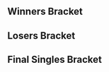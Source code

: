 {{DISPLAYTITLE:Dash Dancers Dawn: Singles Bracket}}{{SetGame|melee}}
{{tabs static
|name1=Overview
|link1=Dash Dancers Dawn
|name2=Singles Pools
|link2=Dash Dancers Dawn/Singles Pools
|name3=Singles Bracket
|link3=Dash Dancers Dawn/Singles Bracket
|name4=Doubles Bracket
|link4=Dash Dancers Dawn/Doubles Bracket
|This=3
}}
==Winners Bracket==
{{32DEWBracketA
|tourneylink=Dash Dancers Dawn
|tourneyname=Dash Dancers Dawn
|r1m1p1=Trif |r1m1p1flag=es |r1m1p1score=2 |r1m1win=1
|r1m1p2=RanziD |r1m1p2flag=de |r1m1p2score=0
|r1m2p1=KasparV |r1m2p1flag=nl |r1m2p1score=0 |r1m2win=2
|r1m2p2=koukin |r1m2p2flag=de |r1m2p2score=2
|r1m3p1=Kellner |r1m3p1flag=de |r1m3p1score=2 |r1m3win=1
|r1m3p2=FeX |r1m3p2flag=de |r1m3p2score=0
|r1m4p1=Meatzorz |r1m4p1flag=de |r1m4p1score=1 |r1m4win=2
|r1m4p2=Kaese |r1m4p2flag=de |r1m4p2score=2
|r1m5p1=Däumling |r1m5p1flag=de |r1m5p1score=2 |r1m5win=1
|r1m5p2=Supercat Meow |r1m5p2flag=de |r1m5p2score=1
|r1m6p1=DaLung |r1m6p1flag=de |r1m6p1score=0 |r1m6win=2
|r1m6p2=FrozenLight1337 |r1m6p2flag=de |r1m6p2score=2
|r1m7p1=reaper |r1m7p1flag=de |r1m7p1score=2 |r1m7win=1
|r1m7p2=Huen Salvador |r1m7p2flag=de |r1m7p2score=0
|r1m8p1=Atlas |r1m8p1flag=nl |r1m8p1score=0 |r1m8win=2
|r1m8p2=Fatman.spam |r1m8p2flag=de |r1m8p2score=2

|r1m9p1=Professor Pro |r1m9p1flag=gb |r1m9p1score=2 |r1m9win=1
|r1m9p2=AliDeluxe |r1m9p2flag=de |r1m9p2score=0
|r1m10p1=Yomi |r1m10p1flag=de |r1m10p1score=1 |r1m10win=2
|r1m10p2=Feradit |r1m10p2flag=be |r1m10p2score=2
|r1m11p1=Avalancer |r1m11p1flag=nl |r1m11p1score=2 |r1m11win=1
|r1m11p2=phL |r1m11p2flag=de |r1m11p2score=0
|r1m12p1=Nicki |r1m12p1flag=de |r1m12p1score=2 |r1m12win=1
|r1m12p2=Chrollo |r1m12p2flag=nl |r1m12p2score=0
|r1m13p1=Overtriforce |r1m13p1flag=es |r1m13p1score=2 |r1m13win=1
|r1m13p2=GcB |r1m13p2flag=de |r1m13p2score=0
|r1m14p1=Jim Morrison |r1m14p1flag=nl |r1m14p1score=1 |r1m14win=2
|r1m14p2=Meruem |r1m14p2flag=de |r1m14p2score=2
|r1m15p1=Blaze |r1m15p1flag=de |r1m15p1score=1 |r1m15win=2
|r1m15p2=Razor Ramon |r1m15p2flag=be |r1m15p2score=2
|r1m16p1=SchlimmShady |r1m16p1flag=de |r1m16p1score=2 |r1m16win=1
|r1m16p2=Rikzz |r1m16p2flag=de |r1m16p2score=0

|r2m1p1=Trif |r2m1p1flag=es |r2m1p1score=2 |r2m1win=1
|r2m1p2=koukin |r2m1p2flag=de |r2m1p2score=0
|r2m1p1char1=peach |r2m1p2char1=falco |r2m1p1stock1=2 |r2m1p2stock1=0 |r2m1win1=1 |r2m1stage1=Battlefield
|r2m1p1char2=peach |r2m1p2char2=falco |r2m1p1stock2=2 |r2m1p2stock2=0 |r2m1win2=1 |r2m1stage2=Pokémon Stadium
|r2m1date=July 22, 2017
|r2m1details={{BracketMatchDetails|vod=https://www.youtube.com/watch?v=KwH25aZ8YAg|comment=}}

|r2m2p1=Kellner |r2m2p1flag=de |r2m2p1score=2 |r2m2win=1
|r2m2p2=Kaese |r2m2p2flag=de |r2m2p2score=1
|r2m3p1=Däumling |r2m3p1flag=de |r2m3p1score=2 |r2m3win=1
|r2m3p2=FrozenLight1337 |r2m3p2flag=de |r2m3p2score=0
|r2m4p1=reaper |r2m4p1flag=de |r2m4p1score=2 |r2m4win=1
|r2m4p2=Fatman.spam |r2m4p2flag=de |r2m4p2score=0
|r2m5p1=Professor Pro |r2m5p1flag=gb |r2m5p1score=2 |r2m5win=1
|r2m5p2=Feradit |r2m5p2flag=be |r2m5p2score=0
|r2m6p1=Avalancer |r2m6p1flag=nl |r2m6p1score=2 |r2m6win=1
|r2m6p2=Nicki |r2m6p2flag=de |r2m6p2score=1
|r2m7p1=Overtriforce |r2m7p1flag=es |r2m7p1score=2 |r2m7win=1
|r2m7p2=Meruem |r2m7p2flag=de |r2m7p2score=0
|r2m8p1=Razor Ramon |r2m8p1flag=be |r2m8p1score=0 |r2m8win=2
|r2m8p2=SchlimmShady |r2m8p2flag=de |r2m8p2score=2

|r3m1p1=Trif |r3m1p1flag=es |r3m1p1score=2 |r3m1win=1
|r3m1p2=Kellner |r3m1p2flag=de |r3m1p2score=0
|r3m1p1char1=peach |r3m1p2char1=peach |r3m1p1stock1=1 |r3m1p2stock1=0 |r3m1win1=1 |r3m1stage1=Battlefield
|r3m1p1char2=peach |r3m1p2char2=peach |r3m1p1stock2=1 |r3m1p2stock2=0 |r3m1win2=1 |r3m1stage2=Pokémon Stadium
|r3m1date=July 22, 2017
|r3m1details={{BracketMatchDetails|vod=https://www.youtube.com/watch?v=HuV--GAyIA4|comment=}}

|r3m2p1=Däumling |r3m2p1flag=de |r3m2p1score=0 |r3m2win=2
|r3m2p2=reaper |r3m2p2flag=de |r3m2p2score=2
|r3m2p1char1=ic |r3m2p2char1=marth |r3m2p1stock1=0 |r3m2p2stock1=2 |r3m2win1=2 |r3m2stage1=Dream Land
|r3m2p1char2=ic |r3m2p2char2=marth |r3m2p1stock2=0 |r3m2p2stock2=1 |r3m2win2=2 |r3m2stage2=Pokémon Stadium
|r3m2date=July 22, 2017
|r3m2details={{BracketMatchDetails|vod=https://www.youtube.com/watch?v=N3UaTNDrSdw|comment=}}

|r3m3p1=Professor Pro |r3m3p1flag=gb |r3m3p1score=1 |r3m3win=2
|r3m3p2=Avalancer |r3m3p2flag=nl |r3m3p2score=2
|r3m3p1char1=fox |r3m3p2char1=yoshi |r3m3p1stock1=2 |r3m3p2stock1=0 |r3m3win1=1 |r3m3stage1=Fountain of Dreams
|r3m3p1char2=fox |r3m3p2char2=yoshi |r3m3p1stock2=0 |r3m3p2stock2=1 |r3m3win2=2 |r3m3stage2=Yoshi's Story
|r3m3p1char3=fox |r3m3p2char3=yoshi |r3m3p1stock3=0 |r3m3p2stock3=1 |r3m3win3=2 |r3m3stage3=Pokémon Stadium
|r3m3date=July 22, 2017
|r3m3details={{BracketMatchDetails|vod=https://www.youtube.com/watch?v=VwvQthSohG4|comment=}}

|r3m4p1=Overtriforce |r3m4p1flag=es |r3m4p1score=0 |r3m4win=2
|r3m4p2=SchlimmShady |r3m4p2flag=de |r3m4p2score=2
|r3m4p1char1=sheik |r3m4p2char1=doc |r3m4p1stock1=0 |r3m4p2stock1=1 |r3m4win1=2 |r3m4stage1=Dream Land
|r3m4p1char2=sheik |r3m4p2char2=doc |r3m4p1stock2=0 |r3m4p2stock2=1 |r3m4win2=2 |r3m4stage2=Dream Land
|r3m4date=July 22, 2017
|r3m4details={{BracketMatchDetails|vod=https://www.youtube.com/watch?v=F-nkv_RV9Bw|comment=}}

|r4m1p1=Trif |r4m1p1flag=es |r4m1p1score=3 |r4m1win=1
|r4m1p2=reaper |r4m1p2flag=de |r4m1p2score=0
|r4m1p1char1=peach |r4m1p2char1=marth |r4m1p1stock1=2 |r4m1p2stock1=0 |r4m1win1=1 |r4m1stage1=Battlefield
|r4m1p1char2=peach |r4m1p2char2=marth |r4m1p1stock2=2 |r4m1p2stock2=0 |r4m1win2=1 |r4m1stage2=Pokémon Stadium
|r4m1p1char3=peach |r4m1p2char3=marth |r4m1p1stock3=1 |r4m1p2stock3=0 |r4m1win3=1 |r4m1stage3=Yoshi's Story
|r4m1date=July 22, 2017
|r4m1details={{BracketMatchDetails|vod=https://www.youtube.com/watch?v=r4ipD1Ui6IE|comment=}}

|r4m2p1=Avalancer |r4m2p1flag=nl |r4m2p1score=3 |r4m2win=1
|r4m2p2=SchlimmShady |r4m2p2flag=de |r4m2p2score=0
|r4m2p1char1=yoshi |r4m2p2char1=doc |r4m2p1stock1=2 |r4m2p2stock1=0 |r4m2win1=1 |r4m2stage1=Battlefield
|r4m2p1char2=yoshi |r4m2p2char2=doc |r4m2p1stock2=1 |r4m2p2stock2=0 |r4m2win2=1 |r4m2stage2=Final Destination
|r4m2p1char3=yoshi |r4m2p2char3=doc |r4m2p1stock3=1 |r4m2p2stock3=0 |r4m2win3=1 |r4m2stage3=Final Destination
|r4m2date=July 22, 2017
|r4m2details={{BracketMatchDetails|vod=https://www.youtube.com/watch?v=my5f9Nz_F_U|comment=}}
}}
==Losers Bracket==
{{32DELBracketSmwA
|tourneylink=Dash Dancers Dawn
|tourneyname=Dash Dancers Dawn
|l1placement=25-32
|l2placement=17-24
|l3placement=13-16
|l4placement=9-12
|l5placement=7-8
|l6placement=5-6

|l1m1p1=RanziD |l1m1p1flag=de |l1m1p1score=2 |l1m1win=1
|l1m1p2=KasparV |l1m1p2flag=nl |l1m1p2score=0
|l1m2p1=FeX |l1m2p1flag=de |l1m2p1score=1 |l1m2win=2
|l1m2p2=Meatzorz |l1m2p2flag=de |l1m2p2score=2
|l1m3p1=Supercat Meow |l1m3p1flag=de |l1m3p1score=0 |l1m3win=2
|l1m3p2=DaLung |l1m3p2flag=de |l1m3p2score=2
|l1m4p1=Huen Salvador |l1m4p1flag=de |l1m4p1score=1 |l1m4win=2
|l1m4p2=Atlas |l1m4p2flag=nl |l1m4p2score=2
|l1m5p1=AliDeluxe |l1m5p1flag=de |l1m5p1score=2 |l1m5win=1
|l1m5p2=Yomi |l1m5p2flag=de |l1m5p2score=0
|l1m6p1=phL |l1m6p1flag=de |l1m6p1score=1 |l1m6win=2
|l1m6p2=Chrollo |l1m6p2flag=nl |l1m6p2score=2
|l1m7p1=GcB |l1m7p1flag=de |l1m7p1score=0 |l1m7win=2
|l1m7p2=Jim Morrison |l1m7p2flag=nl |l1m7p2score=2
|l1m8p1=Blaze |l1m8p1flag=de |l1m8p1score=2 |l1m8win=1
|l1m8p2=Rikzz |l1m8p2flag=de |l1m8p2score=0

|l2m1p1=Razor Ramon |l2m1p1flag=be |l2m1p1score=2 |l2m1win=1
|l2m1p2=RanziD |l2m1p2flag=de |l2m1p2score=1
|l2m2p1=Meruem |l2m2p1flag=de |l2m2p1score=2 |l2m2win=1
|l2m2p2=Meatzorz |l2m2p2flag=de |l2m2p2score=0
|l2m3p1=Nicki |l2m3p1flag=de |l2m3p1score=2 |l2m3win=1
|l2m3p2=DaLung |l2m3p2flag=de |l2m3p2score=0
|l2m4p1=Feradit |l2m4p1flag=be |l2m4p1score=1 |l2m4win=2
|l2m4p2=Atlas |l2m4p2flag=nl |l2m4p2score=2
|l2m5p1=Fatman.spam |l2m5p1flag=de |l2m5p1score=2 |l2m5win=1
|l2m5p2=AliDeluxe |l2m5p2flag=de |l2m5p2score=0
|l2m6p1=FrozenLight1337 |l2m6p1flag=de |l2m6p1score=2 |l2m6win=1
|l2m6p2=Chrollo |l2m6p2flag=nl |l2m6p2score=1
|l2m7p1=Kaese |l2m7p1flag=de |l2m7p1score=2 |l2m7win=1
|l2m7p2=Jim Morrison |l2m7p2flag=nl |l2m7p2score=1
|l2m8p1=koukin |l2m8p1flag=de |l2m8p1score=2 |l2m8win=1
|l2m8p2=Blaze |l2m8p2flag=de |l2m8p2score=1

|l3m1p1=Razor Ramon |l3m1p1flag=be |l3m1p1score=0 |l3m1win=2
|l3m1p2=Meruem |l3m1p2flag=de |l3m1p2score=2
|l3m2p1=Nicki |l3m2p1flag=de |l3m2p1score=1 |l3m2win=2
|l3m2p2=Atlas |l3m2p2flag=nl |l3m2p2score=2
|l3m3p1=Fatman.spam |l3m3p1flag=de |l3m3p1score=0 |l3m3win=2
|l3m3p2=FrozenLight1337 |l3m3p2flag=de |l3m3p2score=2
|l3m4p1=Kaese |l3m4p1flag=de |l3m4p1score=1 |l3m4win=2
|l3m4p2=koukin |l3m4p2flag=de |l3m4p2score=2

|l4m1p1=Däumling |l4m1p1flag=de |l4m1p1score=2 |l4m1win=1
|l4m1p2=Meruem |l4m1p2flag=de |l4m1p2score=0
|l4m1p1char1=ic |l4m1p2char1=fox |l4m1p1stock1=2 |l4m1p2stock1=0 |l4m1win1=1 |l4m1stage1=Fountain of Dreams
|l4m1p1char2=ic |l4m1p2char2=fox |l4m1p1stock2=1 |l4m1p2stock2=0 |l4m1win2=1 |l4m1stage2=Yoshi's Story
|l4m1date=July 22, 2017
|l4m1details={{BracketMatchDetails|vod=https://www.youtube.com/watch?v=Q_OB-pGgiRY|comment=}}

|l4m2p1=Kellner |l4m2p1flag=de |l4m2p1score=1 |l4m2win=2
|l4m2p2=Atlas |l4m2p2flag=nl |l4m2p2score=2
|l4m2p1char1=peach |l4m2p2char1=marth |l4m2p1stock1=1 |l4m2p2stock1=0 |l4m2win1=1 |l4m2stage1=Final Destination
|l4m2p1char2=peach |l4m2p2char2=marth |l4m2p1stock2=0 |l4m2p2stock2=1 |l4m2win2=2 |l4m2stage2=Pokémon Stadium
|l4m2p1char3=peach |l4m2p2char3=marth |l4m2p1stock3=0 |l4m2p2stock3=2 |l4m2win3=2 |l4m2stage3=Fountain of Dreams
|l4m2date=July 22, 2017
|l4m2details={{BracketMatchDetails|vod=https://www.youtube.com/watch?v=FREcrljxFiQ|comment=}}

|l4m3p1=Overtriforce |l4m3p1flag=es |l4m3p1score=2 |l4m3win=1
|l4m3p2=FrozenLight1337 |l4m3p2flag=de |l4m3p2score=0
|l4m3p1char1=sheik |l4m3p2char1=jigglypuff |l4m3p1stock1=3 |l4m3p2stock1=0 |l4m3win1=1 |l4m3stage1=Dream Land
|l4m3p1char2=sheik |l4m3p2char2=jigglypuff |l4m3p1stock2=1 |l4m3p2stock2=0 |l4m3win2=1 |l4m3stage2=Battlefield
|l4m3date=July 22, 2017
|l4m3details={{BracketMatchDetails|vod=https://www.youtube.com/watch?v=uGr0YPQ5KBU|comment=}}

|l4m4p1=Professor Pro |l4m4p1flag=gb |l4m4p1score=2 |l4m4win=1
|l4m4p2=koukin |l4m4p2flag=de |l4m4p2score=0

|l5m1p1=Däumling |l5m1p1flag=de |l5m1p1score=3 |l5m1win=1
|l5m1p2=Atlas |l5m1p2flag=nl |l5m1p2score=1

|l5m2p1=Overtriforce |l5m2p1flag=es |l5m2p1score=0 |l5m2win=2
|l5m2p2=Professor Pro |l5m2p2flag=gb |l5m2p2score=3
|l5m2p1char1=sheik |l5m2p2char1=fox |l5m2p1stock1=0 |l5m2p2stock1=1 |l5m2win1=2 |l5m2stage1=Dream Land
|l5m2p1char2=sheik |l5m2p2char2=fox |l5m2p1stock2=0 |l5m2p2stock2=2 |l5m2win2=2 |l5m2stage2=Dream Land
|l5m2p1char3=sheik |l5m2p2char3=fox |l5m2p1stock3=0 |l5m2p2stock3=1 |l5m2win3=2 |l5m2stage3=Dream Land
|l5m2date=July 22, 2017
|l5m2details={{BracketMatchDetails|vod=https://www.youtube.com/watch?v=h5kzl1sg7Mo|comment=}}

|l6m1p1=SchlimmShady |l6m1p1flag=de |l6m1p1score=1 |l6m1win=2
|l6m1p2=Däumling |l6m1p2flag=de |l6m1p2score=3
|l6m1p1char1=doc |l6m1p2char1=ic |l6m1p1stock1=0 |l6m1p2stock1=2 |l6m1win1=2 |l6m1stage1=Battlefield
|l6m1p1char2=doc |l6m1p2char2=ic |l6m1p1stock2=0 |l6m1p2stock2=1 |l6m1win2=2 |l6m1stage2=Final Destination
|l6m1p1char3=doc |l6m1p2char3=ic |l6m1p1stock3=1 |l6m1p2stock3=0 |l6m1win3=1 |l6m1stage3=Final Destination
|l6m1p1char4=doc |l6m1p2char4=ic |l6m1p1stock4=0 |l6m1p2stock4=2 |l6m1win4=2 |l6m1stage4=Dream Land
|l6m1date=July 22, 2017
|l6m1details={{BracketMatchDetails|vod=https://www.youtube.com/watch?v=vGkCjb9I3N8|comment=}}

|l6m2p1=reaper |l6m2p1flag=de |l6m2p1score=0 |l6m2win=2
|l6m2p2=Professor Pro |l6m2p2flag=gb |l6m2p2score=3
|l6m2p1char1=marth |l6m2p2char1=fox |l6m2p1stock1=0 |l6m2p2stock1=3 |l6m2win1=2 |l6m2stage1=Battlefield
|l6m2p1char2=marth |l6m2p2char2=fox |l6m2p1stock2=0 |l6m2p2stock2=1 |l6m2win2=2 |l6m2stage2=Final Destination
|l6m2p1char3=marth |l6m2p2char3=fox |l6m2p1stock3=0 |l6m2p2stock3=2 |l6m2win3=2 |l6m2stage3=Final Destination
|l6m2date=July 22, 2017
|l6m2details={{BracketMatchDetails|vod=https://www.youtube.com/watch?v=Grp0Q-TkPMc|comment=}}
}}
<onlyinclude>
==Final Singles Bracket==
{{DEFinalSmwBracket
|tourneylink=Dash Dancers Dawn
|tourneyname=Dash Dancers Dawn
|l1placement=4
|r2placement=3
|r3loserplacement=2
|r3winnerplacement=1
|column-width=185
|export_score=true

<!-- FROM WINNERS -->
|r1m1p1=Trif |r1m1p1flag=es |r1m1p1score=3
|r1m1p2=Avalancer |r1m1p2flag=nl |r1m1p2score=1
|r1m1win=1
|r1m1p1char1=peach |r1m1p2char1=yoshi |r1m1p1stock1=2 |r1m1p2stock1=0 |r1m1win1=1 |r1m1stage1=Dream Land
|r1m1p1char2=peach |r1m1p2char2=yoshi |r1m1p1stock2=2 |r1m1p2stock2=0 |r1m1win2=1 |r1m1stage2=Yoshi's Story
|r1m1p1char3=peach |r1m1p2char3=yoshi |r1m1p1stock3=0 |r1m1p2stock3=2 |r1m1win3=2 |r1m1stage3=Yoshi's Story
|r1m1p1char4=peach |r1m1p2char4=yoshi |r1m1p1stock4=2 |r1m1p2stock4=0 |r1m1win4=1 |r1m1stage4=Final Destination
|r1m1date=July 22, 2017
|r1m1details={{BracketMatchDetails|vod=https://www.youtube.com/watch?v=aDzeYndKjO8|comment=}}

<!-- FROM LOSERS -->
|l1m1p1=Däumling |l1m1p1flag=de |l1m1p1score=0
|l1m1p2=Professor Pro |l1m1p2flag=gb |l1m1p2score=3
|l1m1win=2
|l1m1p1char1=ic |l1m1p2char1=fox |l1m1p1stock1=0 |l1m1p2stock1=1 |l1m1win1=2 |l1m1stage1=Battlefield
|l1m1p1char2=ic |l1m1p2char2=fox |l1m1p1stock2=0 |l1m1p2stock2=1 |l1m1win2=2 |l1m1stage2=Final Destination
|l1m1p1char3=ic |l1m1p2char3=fox |l1m1p1stock3=0 |l1m1p2stock3=2 |l1m1win3=2 |l1m1stage3=Final Destination
|l1m1date=July 22, 2017
|l1m1details={{BracketMatchDetails|vod=https://www.youtube.com/watch?v=5eGfqxZkUnE|comment=}}

<!-- LOSERS FINALS -->
|r2m1p1=Avalancer |r2m1p1flag=nl |r2m1p1score=0
|r2m1p2=Professor Pro |r2m1p2flag=gb |r2m1p2score=3
|r2m1win=2
|r2m1p1char1=yoshi |r2m1p2char1=fox |r2m1p1stock1=0 |r2m1p2stock1=1 |r2m1win1=2 |r2m1stage1=Battlefield
|r2m1p1char2=yoshi |r2m1p2char2=fox |r2m1p1stock2=0 |r2m1p2stock2=1 |r2m1win2=2 |r2m1stage2=Yoshi's Story
|r2m1p1char3=yoshi |r2m1p2char3=fox |r2m1p1stock3=0 |r2m1p2stock3=1 |r2m1win3=2 |r2m1stage3=Yoshi's Story
|r2m1date=July 22, 2017
|r2m1details={{BracketMatchDetails|vod=https://www.youtube.com/watch?v=-vXWeAZunIw|comment=}}

<!-- GRAND FINALS -->
|r3m1p1=Trif |r3m1p1flag=es |r3m1p1score=3 |r3m2p1score=
|r3m1p2=Professor Pro |r3m1p2flag=gb |r3m1p2score=1 |r3m2p2score=
|r3m1win=1
|r3m1p1char1=peach |r3m1p2char1=fox |r3m1p1stock1=2 |r3m1p2stock1=0 |r3m1win1=1 |r3m1stage1=Fountain of Dreams
|r3m1p1char2=peach |r3m1p2char2=fox |r3m1p1stock2=0 |r3m1p2stock2=2 |r3m1win2=2 |r3m1stage2=Pokémon Stadium
|r3m1p1char3=peach |r3m1p2char3=fox |r3m1p1stock3=2 |r3m1p2stock3=0 |r3m1win3=1 |r3m1stage3=Dream Land
|r3m1p1char4=peach |r3m1p2char4=fox |r3m1p1stock4=1 |r3m1p2stock4=0 |r3m1win4=1 |r3m1stage4=Battlefield
|r3m1date=July 22, 2017
|r3m1details={{BracketMatchDetails|vod=https://www.youtube.com/watch?v=gVPHubAt_O8|comment=}}
}}</onlyinclude>
